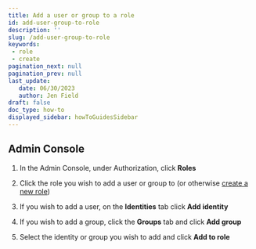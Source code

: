 ```yaml
---
title: Add a user or group to a role
id: add-user-group-to-role
description: ''
slug: /add-user-group-to-role
keywords: 
 - role
 - create
pagination_next: null
pagination_prev: null
last_update: 
   date: 06/30/2023
   author: Jen Field
draft: false
doc_type: how-to
displayed_sidebar: howToGuidesSidebar
---
```




## Admin Console

1. In the Admin Console, under Authorization, click **Roles**  

2. Click the role you wish to add a user or group to (or otherwise [create a new role](/docs/next/create-role))  

3. If you wish to add a user, on the **Identities** tab click **Add identity**   

4. If you wish to add a group, click the **Groups** tab and click **Add group**    

5. Select the identity or group you wish to add and click **Add to role**  


